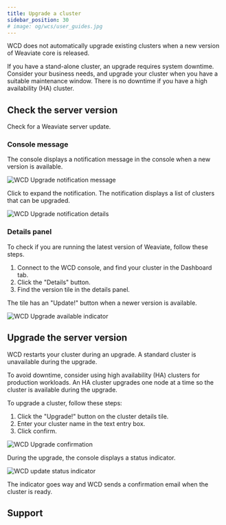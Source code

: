 ```yaml
---
title: Upgrade a cluster
sidebar_position: 30
# image: og/wcs/user_guides.jpg
---
```


WCD does not automatically upgrade existing clusters when a new version of Weaviate core is released.

If you have a stand-alone cluster, an upgrade requires system downtime. Consider your business needs, and upgrade your cluster when you have a suitable maintenance window. There is no downtime if you have a high availability (HA) cluster.

## Check the server version

Check for a Weaviate server update.

### Console message

The console displays a notification message in the console when a new version is available.

![WCD Upgrade notification message](./img/wcs-upgrade-banner.jpg)

Click to expand the notification. The notification displays a list of clusters that can be upgraded.

![WCD Upgrade notification details](./img/wcs-upgrade-notification-details.jpg)

### Details panel

To check if you are running the latest version of Weaviate, follow these steps.

1. Connect to the WCD console, and find your cluster in the Dashboard tab.
1. Click the "Details" button.
1. Find the version tile in the details panel.

The tile has an "Update!" button when a newer version is available.

![WCD Upgrade available indicator](./img/wcs-upgrade-details.jpg)

## Upgrade the server version

 WCD restarts your cluster during an upgrade. A standard cluster is unavailable during the upgrade.

 To avoid downtime, consider using high availability (HA) clusters for production workloads. An HA cluster upgrades one node at a time so the cluster is available during the upgrade.

 To upgrade a cluster, follow these steps:

 1. Click the "Upgrade!" button on the cluster details tile.
 1. Enter your cluster name in the text entry box.
 1. Click confirm.

![WCD Upgrade confirmation](./img/wcs-upgrade-confirmation.jpg)

During the upgrade, the console displays a status indicator.

![WCD update status indicator](./img/wcs-upgrade-status-indicator.jpg)

The indicator goes way and WCD sends a confirmation email when the cluster is ready.

## Support


<SupportAndTrouble />
